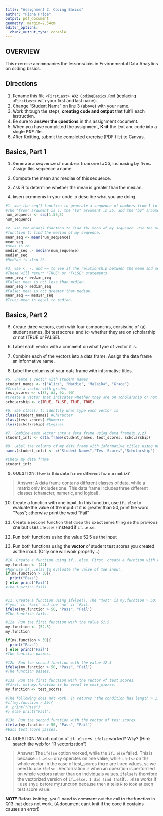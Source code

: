 ```yaml
---
title: "Assignment 2: Coding Basics"
author: "Fiona Price"
output: pdf_document
geometry: margin=2.54cm
editor_options: 
  chunk_output_type: console
---
```


## OVERVIEW

This exercise accompanies the lessons/labs in Environmental Data Analytics on coding basics.

## Directions

1.  Rename this file `<FirstLast>_A02_CodingBasics.Rmd` (replacing `<FirstLast>` with your first and last name).
2.  Change "Student Name" on line 3 (above) with your name.
3.  Work through the steps, **creating code and output** that fulfill each instruction.
4.  Be sure to **answer the questions** in this assignment document.
5.  When you have completed the assignment, **Knit** the text and code into a single PDF file.
6.  After Knitting, submit the completed exercise (PDF file) to Canvas.

## Basics, Part 1

1.  Generate a sequence of numbers from one to 55, increasing by fives. Assign this sequence a name.

2.  Compute the mean and median of this sequence.

3.  Ask R to determine whether the mean is greater than the median.

4.  Insert comments in your code to describe what you are doing.

```r
#1. Use the seq() function to generate a sequence of numbers from 1 to 55. 
#The "from" argument is 1, the "to" argument is 55, and the "by" argument is 5.
num_sequence <- seq(1,55,5)
num_sequence

#2. Use the mean() function to find the mean of my sequence. Use the median() 
#function to find the median of my sequence.
mean_seq <- mean(num_sequence)
mean_seq
#Mean is 26.
median_seq <- median(num_sequence)
median_seq
#Median is also 26. 

#3. Use <, >, and == to see if the relationship between the mean and median. 
#These will return "TRUE" or "FALSE" statements.
mean_seq < median_seq
#False; mean is not less than median.
mean_seq > median_seq
#False; mean is not greater than median.
mean_seq == median_seq
#True; mean is equal to median.

```

## Basics, Part 2

5.  Create three vectors, each with four components, consisting of (a) student 
names, (b) test scores, and (c) whether they are on scholarship or not 
(TRUE or FALSE).

6.  Label each vector with a comment on what type of vector it is.

7.  Combine each of the vectors into a data frame. Assign the data frame an 
informative name.

8.  Label the columns of your data frame with informative titles.

```r
#5. Create a vector with student names
student_names <- c("Alice", "Maddie", "Malaika", "Grace")
#Create a vector with grades
test_scores <- c(87, 83, 92, 95)
#Create a vector that indicates whether they are on scholarship or not
scholarship <- c(TRUE, FALSE, TRUE, TRUE)

#6. Use class() to identify what type each vector is
class(student_names) #Character 
class(test_scores) #Numeric 
class(scholarship) #Logical

#7. Combine each vector into a data frame using data.frame(x,y,z)
student_info <- data.frame(student_names, test_scores, scholarship)

#8. Label the columns of my data frame with informative titles using names(). 
names(student_info) <- c("Student Names","Test Scores","Scholarship")

#Check my data frame
student_info

```

9.  QUESTION: How is this data frame different from a matrix?

> Answer: A data frame contains different classes of data, while a matrix only 
includes one. This data frame includes three different classes 
(character, numeric, and logical).

10. Create a function with one input. In this function, use `if`...`else` to 
evaluate the value of the input: if it is greater than 50, print the word 
"Pass"; otherwise print the word "Fail". 

11. Create a second function that does the exact same thing as the previous one 
but uses `ifelse()` instead if `if`...`else `. 

12. Run both functions using the value 52.5 as the input

13. Run both functions using the **vector** of student test scores you created 
as the input. (Only one will work properly...)

```r
#10. Create a function using if...else. First, create a function with one input.
my.function <- (42)
#Now use if...else to evaluate the value of the input. 
if(my.function > 50){
  print("Pass")
} else print("Fail")
#The function fails. 


#11. Create a function using ifelse(). The "test" is my.function > 50, the 
#"yes" is "Pass" and the "no" is "Fail.
ifelse(my.function > 50, "Pass", "Fail")
#The function fails. 

#12a. Run the first function with the value 52.5.
my.function <- (52.5)
my.function

if(my.function > 50){
  print("Pass")
} else print("Fail")
#The function passes.

#12b. Run the second function with the value 52.5
ifelse(my.function > 50, "Pass", "Fail")
#The function passes.

#13a. Run the first function with the vector of test scores. 
#First, set my.function to be equal to test_scores.
my.function <- test_scores

#The following does not work. It returns "the condition has length > 1. 
#if(my.function > 50){
#  print("Pass")
#} else print("Fail")

#13b. Run the second function with the vector of test scores. 
ifelse(my.function > 50, "Pass", "Fail")
#Each test score passes.
```

14. QUESTION: Which option of `if`...`else` vs. `ifelse` worked? Why? 
(Hint: search the web for "R vectorization")

> Answer: The `ifelse` option worked, while the `if`...`else` failed. This is 
because `if`...`else` only operates on one value, while `ifelse` on the whole 
vector. In the case of test_scores there are three values, so we need to use 
`ifelse` . Vectorization is when an operation is performed on whole vectors 
rather than on individuals values. `ifelse` is therefore the vectorized version 
of `if`...`else. I did find that `if`...`else works if I use any() before 
my.function because then it tells R to look at each test score value.

**NOTE** Before knitting, you'll need to comment out the call to the function 
in Q13 that does not work. (A document can't knit if the code it contains causes 
an error!)